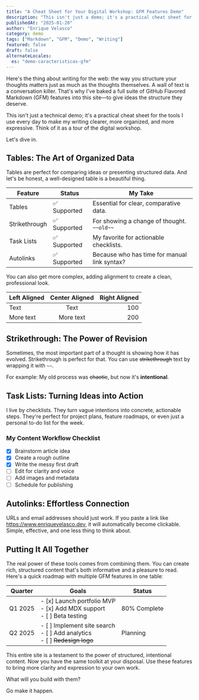 ```yaml
---
title: "A Cheat Sheet for Your Digital Workshop: GFM Features Demo"
description: "This isn't just a demo; it's a practical cheat sheet for all the GitHub Flavored Markdown features I use to build this site. Let's make your content more expressive."
publishedAt: "2025-01-20"
author: "Enrique Velasco"
category: demo
tags: ["Markdown", "GFM", "Demo", "Writing"]
featured: false
draft: false
alternateLocales:
  es: "demo-caracteristicas-gfm"
---
```


Here's the thing about writing for the web: the way you structure your thoughts matters just as much as the thoughts themselves. A wall of text is a conversation killer. That's why I've baked a full suite of GitHub Flavored Markdown (GFM) features into this site—to give ideas the structure they deserve.

This isn't just a technical demo; it's a practical cheat sheet for the tools I use every day to make my writing clearer, more organized, and more expressive. Think of it as a tour of the digital workshop.

Let's dive in.

## Tables: The Art of Organized Data

Tables are perfect for comparing ideas or presenting structured data. And let's be honest, a well-designed table is a beautiful thing.

| Feature       | Status       | My Take                                     |
| ------------- | ------------ | ------------------------------------------- |
| Tables        | ✅ Supported | Essential for clear, comparative data.      |
| Strikethrough | ✅ Supported | For showing a change of thought. `~~old~~`   |
| Task Lists    | ✅ Supported | My favorite for actionable checklists.      |
| Autolinks     | ✅ Supported | Because who has time for manual link syntax? |

You can also get more complex, adding alignment to create a clean, professional look.

| Left Aligned | Center Aligned | Right Aligned |
| :----------- | :------------: | ------------: |
| Text         |      Text      |           100 |
| More text    |   More text    |           200 |

## Strikethrough: The Power of Revision

Sometimes, the most important part of a thought is showing how it has evolved. Strikethrough is perfect for that. You can use ~~strikethrough~~ text by wrapping it with `~~`.

For example: My old process was ~~chaotic~~, but now it's **intentional**.

## Task Lists: Turning Ideas into Action

I live by checklists. They turn vague intentions into concrete, actionable steps. They're perfect for project plans, feature roadmaps, or even just a personal to-do list for the week.

### My Content Workflow Checklist

- [x] Brainstorm article idea
- [x] Create a rough outline
- [x] Write the messy first draft
- [ ] Edit for clarity and voice
- [ ] Add images and metadata
- [ ] Schedule for publishing

## Autolinks: Effortless Connection

URLs and email addresses should just work. If you paste a link like https://www.enriquevelasco.dev, it will automatically become clickable. Simple, effective, and one less thing to think about.

## Putting It All Together

The real power of these tools comes from combining them. You can create rich, structured content that's both informative and a pleasure to read. Here's a quick roadmap with multiple GFM features in one table:

| Quarter | Goals                                                                 | Status       |
| ------- | --------------------------------------------------------------------- | ------------ |
| Q1 2025 | - [x] Launch portfolio MVP<br />- [x] Add MDX support<br />- [ ] Beta testing | 80% Complete |
| Q2 2025 | - [ ] Implement site search<br />- [ ] Add analytics<br />- [ ] ~~Redesign logo~~ | Planning     |

<Callout type="success" title="Your Turn to Build">
  This entire site is a testament to the power of structured, intentional content. Now you have the same toolkit at your disposal. Use these features to bring more clarity and expression to your own work.
</Callout>

What will you build with them?

Go make it happen.

